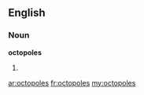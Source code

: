 ==English==

===Noun===
'''octopoles'''

# {{plural of|octopole}}

[[ar:octopoles]]
[[fr:octopoles]]
[[my:octopoles]]